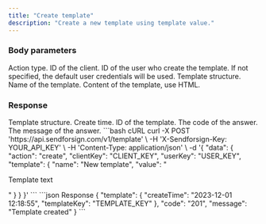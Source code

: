 ```yaml
---
title: "Create template"
description: "Create a new template using template value."
---
```


### Body parameters

<ParamField body="action" type="string" required>
  Action type.
</ParamField>

<ParamField body="clientKey" type="string" required>
  ID of the client.
</ParamField>

<ParamField body="userKey" type="string">
  ID of the user who create the template. If not specified, the default user credentials will be used.
</ParamField>

<ParamField body="template" type="string" required>
  Template structure.

  <Expandable title="child attribute">

  <ParamField body="name" type="string">
    Name of the template.  
  </ParamField>

  <ParamField body="value" type="string">
    Content of the template, use HTML.  
  </ParamField>

  </Expandable>

</ParamField>

### Response

  <ResponseField name="template" type="string">
    Template structure.

  <Expandable title="child attribute">

<ResponseField name="createTime" type="string">
  Create time.
</ResponseField>

<ResponseField name="templateKey" type="string">
  ID of the template.
</ResponseField>

  </Expandable>

  </ResponseField>

<ResponseField name="code" type="string">
  The code of the answer.
</ResponseField>

<ResponseField name="message" type="string">
  The message of the answer.
</ResponseField>

<RequestExample>
```bash cURL
curl -X POST 'https://api.sendforsign.com/v1/template' \
     -H 'X-Sendforsign-Key: YOUR_API_KEY' \
     -H 'Content-Type: application/json' \
     -d '{ 
		  "data": {
				   "action": "create",
				   "clientKey": "CLIENT_KEY",
                   "userKey": "USER_KEY", 
				   "template": {
							  "name": "New template",
							  "value": "<p>Template text</p>"
						     }
				  }
       }'
```
</RequestExample>

<ResponseExample>
```json Response
     {
       "template": {
                "createTime": "2023-12-01 12:18:55",
                "templateKey": "TEMPLATE_KEY"
                 },
       "code": "201",
       "message": "Template created"
    }
```
</ResponseExample>
